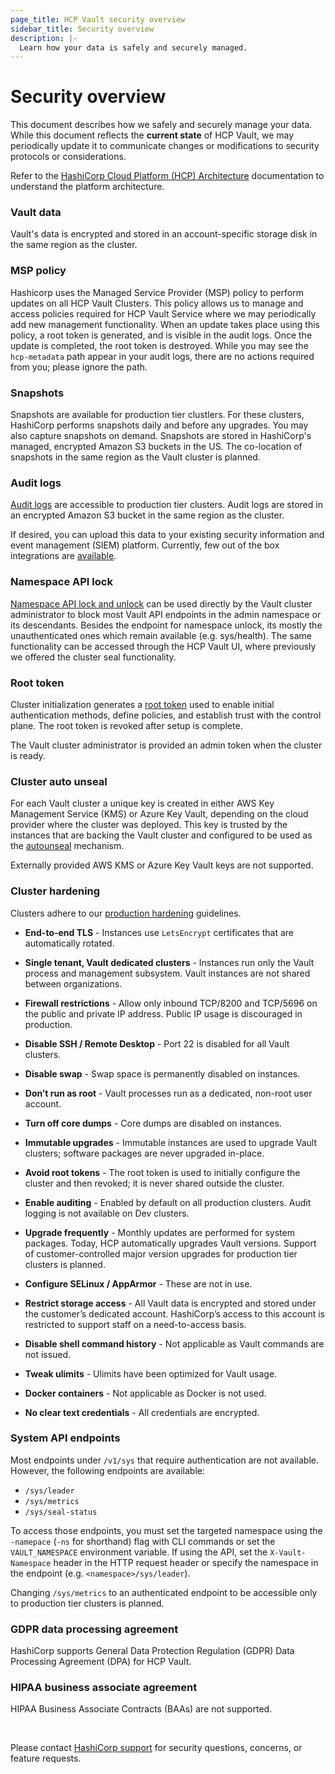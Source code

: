 ```yaml
---
page_title: HCP Vault security overview
sidebar_title: Security overview
description: |-
  Learn how your data is safely and securely managed.
---
```


# Security overview

This document describes how we safely and securely manage your data. While this document reflects the **current state** of HCP Vault, we may periodically update it to communicate changes or modifications to security protocols or considerations.

<Tip>

Refer to the [HashiCorp Cloud Platform (HCP)
Architecture](/hcp/docs/hcp#how-does-hcp-work) documentation to understand the platform
architecture.

</Tip>

### Vault data

Vault's data is encrypted and stored in an account-specific storage disk in the same region as the cluster.

### MSP policy

Hashicorp uses the Managed Service Provider (MSP) policy to perform updates on all HCP Vault Clusters.
This policy allows us to manage and access policies required for HCP Vault Service where we may periodically add new management functionality. When an update takes place using this policy, a root token is generated, and is visible in the audit logs. Once the update is completed, the root token is destroyed. While you may see the `hcp-metadata` path appear in your audit logs, there are no actions required from you; please ignore the path.

### Snapshots

Snapshots are available for production tier clustlers. For these clusters, HashiCorp performs snapshots daily and before any upgrades. You may also capture snapshots on demand. Snapshots are stored in HashiCorp's managed, encrypted Amazon S3 buckets in the
US. The co-location of snapshots in the same region as the Vault cluster is
planned.

### Audit logs

[Audit logs](/hcp/docs/vault/audit-log) are accessible to production tier clusters. Audit logs are stored in an encrypted Amazon S3 bucket
in the same region as the cluster.

If desired, you can upload this data to your existing security information and
event management (SIEM) platform. Currently, few out of the box integrations are [available](/hcp/docs/vault/audit-log#audit-logs-streaming).

### Namespace API lock

[Namespace API lock and unlock](/vault/docs/concepts/namespace-api-lock)
can be used directly by the Vault cluster administrator to block most Vault API endpoints in the 
admin namespace or its descendants. Besides the endpoint for namespace unlock, its mostly the unauthenticated ones
which remain available (e.g. sys/health). The same functionality can be accessed through the HCP Vault UI,
where previously we offered the cluster seal functionality.

### Root token

Cluster initialization generates a [root
token](/vault/docs/concepts/tokens#root-tokens) used to
enable initial authentication methods, define policies, and establish trust with
the control plane. The root token is revoked after setup is complete.

<Note>

The Vault cluster administrator is provided an admin token when the
cluster is ready.

</Note>

### Cluster auto unseal

For each Vault cluster a unique key is created in either AWS Key Management Service (KMS) or Azure Key Vault,
depending on the cloud provider where the cluster was deployed.
This key is trusted by the instances that are backing the Vault cluster and configured to be used as the
[autounseal](/vault/docs/concepts/seal#auto-unseal) mechanism.

<Note>

Externally provided AWS KMS or Azure Key Vault keys are not supported.

</Note>

### Cluster hardening

Clusters adhere to our [production
hardening](/vault/tutorials/operations/production-hardening)
guidelines.

- **End-to-end TLS** - Instances use `LetsEncrypt` certificates that are
  automatically rotated.

- **Single tenant, Vault dedicated clusters** - Instances run only the Vault
  process and management subsystem. Vault instances are not shared between
  organizations.

- **Firewall restrictions** - Allow only inbound TCP/8200 and TCP/5696 on 
the public and private IP address. Public IP usage is discouraged in production.

- **Disable SSH / Remote Desktop** - Port 22 is disabled for all Vault clusters.

- **Disable swap** - Swap space is permanently disabled on instances.

- **Don’t run as root** - Vault processes run as a dedicated, non-root user
  account.

- **Turn off core dumps** - Core dumps are disabled on instances.

- **Immutable upgrades** - Immutable instances are used to upgrade Vault
  clusters; software packages are never upgraded in-place.

- **Avoid root tokens** - The root token is used to initially configure the
  cluster and then revoked; it is never shared outside the cluster.

- **Enable auditing** - Enabled by default on all production clusters. Audit
  logging is not available on Dev clusters.

- **Upgrade frequently** - Monthly updates are performed for system packages.
  Today, HCP automatically upgrades Vault versions. Support of customer-controlled major version upgrades for production tier clusters is planned.

- **Configure SELinux / AppArmor** - These are not in use.

- **Restrict storage access** - All Vault data is encrypted and stored under
  the customer’s dedicated account. HashiCorp’s access to this account is
  restricted to support staff on a need-to-access basis.

- **Disable shell command history** - Not applicable as Vault commands are not
  issued.

- **Tweak ulimits** - Ulimits have been optimized for Vault usage.

- **Docker containers** - Not applicable as Docker is not used.

- **No clear text credentials** - All credentials are encrypted.

### System API endpoints

Most endpoints under `/v1/sys` that require authentication are not available.
However, the following endpoints are available:

- `/sys/leader`
- `/sys/metrics`
- `/sys/seal-status`

<Note>

To access those endpoints, you must set the targeted namespace using the
`-namepace` (`-ns` for shorthand) flag with CLI commands or set the
`VAULT_NAMESPACE` environment variable. If using the API, set the
`X-Vault-Namespace` header in the HTTP request header or specify the namespace
in the endpoint (e.g. `<namespace>/sys/leader`).

</Note>

Changing `/sys/metrics` to an authenticated endpoint to be accessible only to production tier clusters is planned.

### GDPR data processing agreement

HashiCorp supports General Data Protection Regulation (GDPR) Data Processing
Agreement (DPA) for HCP Vault.

### HIPAA business associate agreement

HIPAA Business Associate Contracts (BAAs) are not supported.

<br />

<Tip>

Please contact [HashiCorp support](https://support.hashicorp.com/hc/en-us)
for security questions, concerns, or feature requests.

</Tip>
